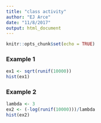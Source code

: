 ```yaml
---
title: "class activity"
author: "EJ Arce"
date: "11/8/2017"
output: html_document
---
```


```r
knitr::opts_chunk$set(echo = TRUE)
```


### Example 1

```r
ex1 <- sqrt(runif(10000))
hist(ex1)
```

### Example 2

```r
lambda <- 3
ex2 <- (-log(runif(10000)))/lambda
hist(ex2)
```


